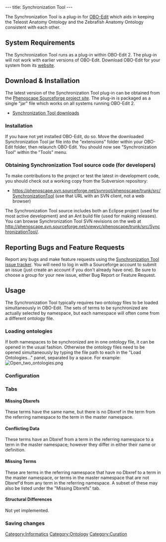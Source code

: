---
title: Synchronization Tool
---

The Synchronization Tool is a plug-in for [http://oboedit.org/ OBO-Edit] which aids in keeping the Teleost Anatomy Ontology and the Zebrafish Anatomy Ontology consistent with each other.
==System Requirements==
The Synchronization Tool runs as a plug-in within OBO-Edit 2.  The plug-in will not work with earlier versions of OBO-Edit.  Download OBO-Edit for your system from its [http://oboedit.org/?page=download website].

==Download & Installation==
The latest version of the Synchronization Tool plug-in can be obtained from the [http://sourceforge.net/projects/phenoscape/ Phenoscape Sourceforge project site].  The plug-in is packaged as a single "jar" file which works on all systems running OBO-Edit 2.
* [http://sourceforge.net/project/showfiles.php?group_id=224046&package_id=306516 Synchronization Tool downloads]
===Installation===
If you have not yet installed OBO-Edit, do so.  Move the downloaded Synchronization Tool jar file into the "extensions" folder within your OBO-Edit folder, then relaunch OBO-Edit.  You should now see "Synchronization Tool" within the "Tools" menu.
===Obtaining Synchronization Tool source code (for developers)===
To make contributions to the project or test the latest in-development code, you should check out a working copy from the Subversion repository:
* https://phenoscape.svn.sourceforge.net/svnroot/phenoscape/trunk/src/SynchronizationTool (use that URL with an SVN client, not a web browser)
The Synchronization Tool source includes both an Eclipse project (used for most active development) and an Ant build file (used for making releases). You can browse Synchronization Tool SVN revisions on the web at http://phenoscape.svn.sourceforge.net/viewvc/phenoscape/trunk/src/SynchronizationTool/.

==Reporting Bugs and Feature Requests==
Report any bugs and make feature requests using the [http://sourceforge.net/tracker/?group_id=224046&atid=1126441 Synchronization Tool issue tracker]. You will need to log in with a Sourceforge account to submit an issue (just create an account if you don't already have one). Be sure to choose a group for your new issue, either Bug Report or Feature Request.

==Usage==
The Synchronization Tool typically requires two ontology files to be loaded simultaneously in OBO-Edit.  The sets of terms to be synchronized are actually selected by namespace, but each namespace will often come from a different ontology file.
===Loading ontologies===
If both namespaces to be synchronized are in one ontology file, it can be opened in the usual fashion.  Otherwise the ontology files need to be opened simultaneously by typing the file path to each in the "Load Ontologies..." panel, separated by a space.  For example:
[[Image:Open_two_ontologies.png]]

===Configuration===

===Tabs===
====Missing Dbxrefs====
These terms have the same name, but there is no Dbxref in the term from the referring namespace to the term in the master namespace.
====Conflicting Data====
These terms have an Dbxref from a term in the referring namespace to a term in the master namespace; however they differ in either their name or definition.
====Missing Terms====
These are terms in the referring namespace that have no Dbxref to a term in the master namespace, or terms in the master namespace that are not Dbxref'd from any term in the referring namespace.  A subset of these may also be listed under the "Missing Dbxrefs" tab.
====Structural Differences====
Not yet implemented.

===Saving changes===

[[Category:Informatics]]
[[Category:Ontology]]
[[Category:Curation]]